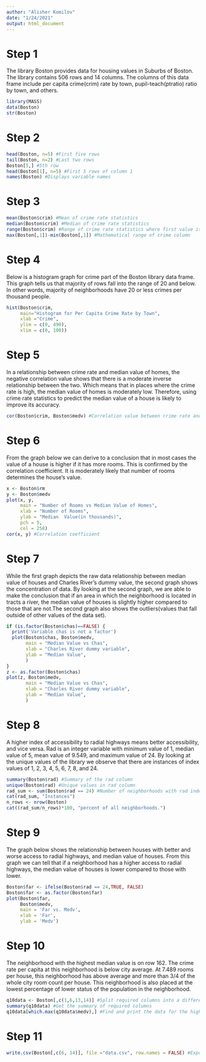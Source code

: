 ```yaml
---
author: "Alisher Komilov"
date: "1/24/2021"
output: html_document
---
```


# Step 1
The library Boston provides data for housing values in Suburbs of Boston. The library contains 506 rows and 14 columns. The columns of this data frame include per capita crime(crim) rate by town, pupil-teach(ptratio) ratio by town, and others.
```r
library(MASS)
data(Boston)
str(Boston)
```

# Step 2

```r
head(Boston, n=5) #First five rows
tail(Boston, n=2) #Last two rows
Boston[5,] #5th row
head(Boston[1], n=5) #First 5 rows of column 1
names(Boston) #Displays variable names
```

# Step 3
```r
mean(Boston$crim) #Mean of crime rate statistics
median(Boston$crim) #Median of crime rate statistics
range(Boston$crim) #Range of crime rate statistics where first value is min and second is max
max(Boston[,1])-min(Boston[,1]) #Mathematical range of crime column
```

# Step 4
Below is a histogram graph for crime part of the Boston library data frame. This graph tells us that majority of rows
fall into the range of 20 and below. In other words, majority of neighborhoods have 20 or less crimes per thousand people.
```r
hist(Boston$crim,
     main="Histogram for Per Capita Crime Rate by Town",
     xlab ="Crime",
     ylim = c(0, 490),
     xlim = c(0, 100))
```

# Step 5
In a relationship between crime rate and median value of homes, the negative correlation value shows that there is a moderate inverse 
relationship between the two. Which means that in places where the crime rate is high, the median value of homes is moderately low.
Therefore, using crime rate statistics to predict the median value of a house is likely to improve its accuracy.
```r
cor(Boston$crim, Boston$medv) #Correlation value between crime rate and median value of homes.
```

# Step 6
From the graph below we can derive to a conclusion that in most cases the value of a house is higher if it has more rooms. This is confirmed by the correlation coefficient. It is moderately likely that number of rooms determines the house's value.
```r
x <- Boston$rm
y <- Boston$medv
plot(x, y,
     main = "Number of Rooms vs Median Value of Homes",
     xlab = "Number of Rooms",
     ylab = "Median  Value(in thousands)",
     pch = 5,
     col = 258)
cor(x, y) #Correlation coefficient
```

# Step 7
While the first graph depicts the raw data relationship between median value of houses and Charles River's dummy value, 
the second graph shows the concentration of data. By looking at the second graph, we are able to make the conclusion that
if an area in which the neighborhood is located in tracts a river, the median value of houses is slightly higher compared to
those that are not.The second graph also shows the outliers(values that fall outside of other values of the data set). 
```r
if (is.factor(Boston$chas)==FALSE) {
  print('Variable chas is not a factor')
  plot(Boston$chas, Boston$medv,
       main = "Median Value vs Chas",
       xlab = "Charles River dummy variable",
       ylab = "Median Value",
       )
}
z <- as.factor(Boston$chas)
plot(z, Boston$medv,
       main = "Median Value vs Chas",
       xlab = "Charles River dummy variable",
       ylab = "Median Value",
       )
```

# Step 8
A higher index of accessibility to radial highways means better accessibility, and vice versa. Rad is an integer variable with minimum value
of 1, median value of 5, mean value of 9.549, and maximum value of 24. By looking at the unique values of the library we observe that there are
instances of index values of 1, 2, 3, 4, 5, 6, 7, 8, and 24. 
```r
summary(Boston$rad) #Summary of the rad column
unique(Boston$rad) #Unique values in rad column
rad_sum <- sum(Boston$rad == 24) #Number of neighborhoods with rad index of 24
cat(rad_sum, "Instances")
n_rows <- nrow(Boston)
cat((rad_sum/n_rows)*100, "percent of all neighborhoods.")
```

# Step 9
The graph below shows the relationship between houses with better and worse access to radial highways, and median value of houses. From this graph we can tell that if a neighborhood has a higher access to radial highways,
the median value of houses is lower compared to those with lower.
```r
Boston$far <- ifelse(Boston$rad == 24,TRUE, FALSE)
Boston$far <- as.factor(Boston$far)
plot(Boston$far, 
     Boston$medv,
     main = 'Far vs. Medv',
     xlab = 'Far',
     ylab = 'Medv')
```

# Step 10
The neighborhood with the highest median value is on row 162. The crime rate per capita at this neighborhood is below city average.
At 7.489 rooms per house, this neighborhood has above average and more than 3/4 of the whole city room count per house.
This neighborhood is also placed at the lowest percentage of lower status of the population in the neighborhood.
```r
q10data <- Boston[,c(1,6,13,14)] #Split required columns into a different table
summary(q10data) #Get the summary of required columns
q10data[which.max(q10data$medv),] #Find and print the data for the highest median value neighborhood
```

# Step 11
```r
write.csv(Boston[,c(6, 14)], file ="data.csv", row.names = FALSE) #Exporting only rm and medv columns of the Boston library to data.csv file without index
```